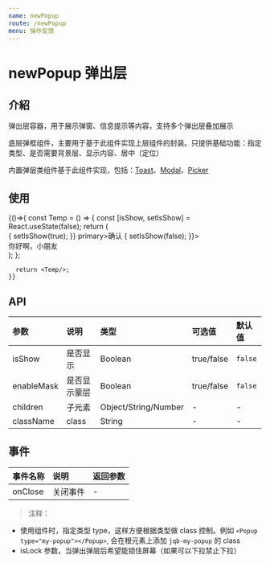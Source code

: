 ```yaml
---
name: newPopup
route: /newPopup
menu: 操作反馈
---
```



# newPopup 弹出层

## 介紹
弹出层容器，用于展示弹窗、信息提示等内容，支持多个弹出层叠加展示

底层弹框组件，主要用于基于此组件实现上层组件的封装。只提供基础功能：指定类型、是否需要背景层、显示内容、居中（定位）

内置弹层类组件基于此组件实现，包括：[Toast](Toast)、[Modal](Modal)、[Picker](Picker)

## 使用
<Playground>
  {()=>{
      const Temp = () => {
        const [isShow, setIsShow] = React.useState(false);
        return (
            <div>
              <Button.Group>
                <Button.Self color="blue" onClick={()=>{
                    setIsShow(true);
                  }} primary>确认</Button.Self>
              </Button.Group>
              <Popup isShow={isShow} onClose={() => {
                  setIsShow(false);
                }}>
                <div style={{ padding: '10px', backgroundColor: '#fff'}}>你好啊，小朋友</div>
              </Popup>
            </div>
        );
      };

      return <Temp/>;
    }}
</Playground>



## API
| 参数 | 说明 | 类型 | 可选值 | 默认值 |
| :--- | :--- | :---- | :--- | :---- |
| isShow | 是否显示 | Boolean | true/false | `false` |
| enableMask | 是否显示蒙层 | Boolean | true/false | `false` |
| children | 子元素 | Object/String/Number | - | - |
| className | class | String | - | - |




## 事件
| 事件名称 | 说明 | 返回参数 |
|  :---  |  :--- |  :----  |
| onClose | 关闭事件 | - | 




> 注释： 
* 使用组件时，指定类型 type，这样方便根据类型做 class 控制。例如
`<Popup type="my-popup"></Popup>`, 会在根元素上添加 `jqb-my-popup` 的 class
* isLock 参数，当弹出弹层后希望能锁住屏幕（如果可以下拉禁止下拉）